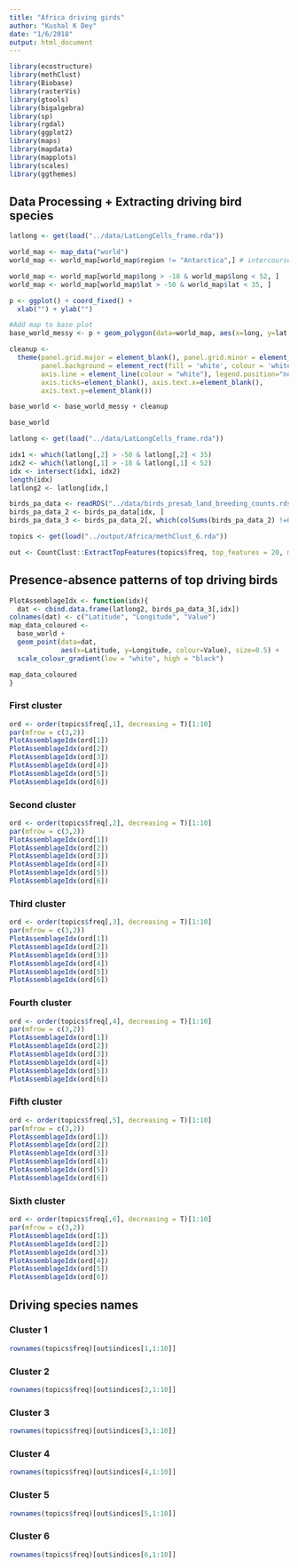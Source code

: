 ```yaml
---
title: "Africa driving girds"
author: "Kushal K Dey"
date: "1/6/2018"
output: html_document
---
```


```r
library(ecostructure)
library(methClust)
library(Biobase)
library(rasterVis)
library(gtools)
library(bigalgebra)
library(sp)
library(rgdal)
library(ggplot2)
library(maps)
library(mapdata)
library(mapplots)
library(scales)
library(ggthemes)

```


## Data Processing + Extracting driving bird species 

```r
latlong <- get(load("../data/LatLongCells_frame.rda"))
```

```r
world_map <- map_data("world")
world_map <- world_map[world_map$region != "Antarctica",] # intercourse antarctica

world_map <- world_map[world_map$long > -18 & world_map$long < 52, ]
world_map <- world_map[world_map$lat > -50 & world_map$lat < 35, ]

p <- ggplot() + coord_fixed() +
  xlab("") + ylab("")

#Add map to base plot
base_world_messy <- p + geom_polygon(data=world_map, aes(x=long, y=lat, group=group), colour="light green", fill="light green")

cleanup <- 
  theme(panel.grid.major = element_blank(), panel.grid.minor = element_blank(), 
        panel.background = element_rect(fill = 'white', colour = 'white'), 
        axis.line = element_line(colour = "white"), legend.position="none",
        axis.ticks=element_blank(), axis.text.x=element_blank(),
        axis.text.y=element_blank())

base_world <- base_world_messy + cleanup

base_world

```

```r
latlong <- get(load("../data/LatLongCells_frame.rda"))
```

```r
idx1 <- which(latlong[,2] > -50 & latlong[,2] < 35)
idx2 <- which(latlong[,1] > -18 & latlong[,1] < 52)
idx <- intersect(idx1, idx2)
length(idx)
latlong2 <- latlong[idx,]
```


```r
birds_pa_data <- readRDS("../data/birds_presab_land_breeding_counts.rds")
birds_pa_data_2 <- birds_pa_data[idx, ]
birds_pa_data_3 <- birds_pa_data_2[, which(colSums(birds_pa_data_2) !=0)]
```


```r
topics <- get(load("../output/Africa/methClust_6.rda"))
```

```r
out <- CountClust::ExtractTopFeatures(topics$freq, top_features = 20, method = "poisson", options = "max")
```

## Presence-absence patterns of top driving birds

```r
PlotAssemblageIdx <- function(idx){
  dat <- cbind.data.frame(latlong2, birds_pa_data_3[,idx])
colnames(dat) <- c("Latitude", "Longitude", "Value")
map_data_coloured <- 
  base_world +
  geom_point(data=dat, 
             aes(x=Latitude, y=Longitude, colour=Value), size=0.5) +
  scale_colour_gradient(low = "white", high = "black") 

map_data_coloured
}

```


### First cluster 

```r
ord <- order(topics$freq[,1], decreasing = T)[1:10]
par(mfrow = c(3,2))
PlotAssemblageIdx(ord[1])
PlotAssemblageIdx(ord[2])
PlotAssemblageIdx(ord[3])
PlotAssemblageIdx(ord[4])
PlotAssemblageIdx(ord[5])
PlotAssemblageIdx(ord[6])
```

### Second cluster 

```r
ord <- order(topics$freq[,2], decreasing = T)[1:10]
par(mfrow = c(3,2))
PlotAssemblageIdx(ord[1])
PlotAssemblageIdx(ord[2])
PlotAssemblageIdx(ord[3])
PlotAssemblageIdx(ord[4])
PlotAssemblageIdx(ord[5])
PlotAssemblageIdx(ord[6])
```

### Third cluster 

```r
ord <- order(topics$freq[,3], decreasing = T)[1:10]
par(mfrow = c(3,2))
PlotAssemblageIdx(ord[1])
PlotAssemblageIdx(ord[2])
PlotAssemblageIdx(ord[3])
PlotAssemblageIdx(ord[4])
PlotAssemblageIdx(ord[5])
PlotAssemblageIdx(ord[6])
```


### Fourth cluster 

```r
ord <- order(topics$freq[,4], decreasing = T)[1:10]
par(mfrow = c(3,2))
PlotAssemblageIdx(ord[1])
PlotAssemblageIdx(ord[2])
PlotAssemblageIdx(ord[3])
PlotAssemblageIdx(ord[4])
PlotAssemblageIdx(ord[5])
PlotAssemblageIdx(ord[6])
```

### Fifth cluster 

```r
ord <- order(topics$freq[,5], decreasing = T)[1:10]
par(mfrow = c(3,2))
PlotAssemblageIdx(ord[1])
PlotAssemblageIdx(ord[2])
PlotAssemblageIdx(ord[3])
PlotAssemblageIdx(ord[4])
PlotAssemblageIdx(ord[5])
PlotAssemblageIdx(ord[6])
```

### Sixth cluster 

```r
ord <- order(topics$freq[,6], decreasing = T)[1:10]
par(mfrow = c(3,2))
PlotAssemblageIdx(ord[1])
PlotAssemblageIdx(ord[2])
PlotAssemblageIdx(ord[3])
PlotAssemblageIdx(ord[4])
PlotAssemblageIdx(ord[5])
PlotAssemblageIdx(ord[6])
```

## Driving species names

### Cluster 1

```r
rownames(topics$freq)[out$indices[1,1:10]]
```

### Cluster 2

```r
rownames(topics$freq)[out$indices[2,1:10]]
```

### Cluster 3

```r
rownames(topics$freq)[out$indices[3,1:10]]
```


### Cluster 4

```r
rownames(topics$freq)[out$indices[4,1:10]]
```


### Cluster 5

```r
rownames(topics$freq)[out$indices[5,1:10]]
```


### Cluster 6

```r
rownames(topics$freq)[out$indices[6,1:10]]
```


